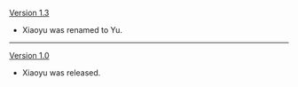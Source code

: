 {{Change History/Header}}
[[Version 1.3]]
* Xiaoyu was renamed to Yu.
----
[[Version 1.0]]
*Xiaoyu was released.